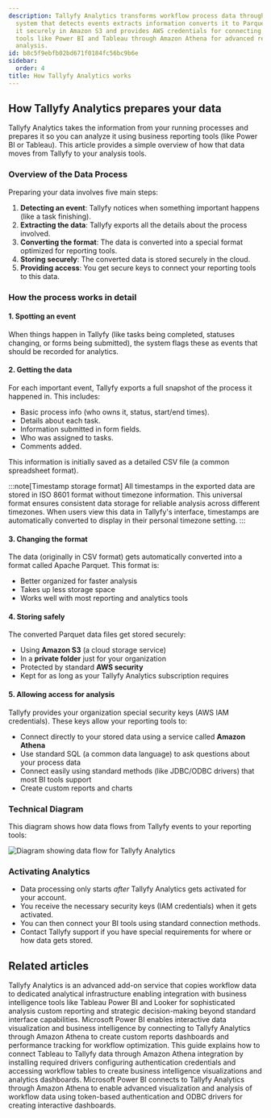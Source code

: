 ```yaml
---
description: Tallyfy Analytics transforms workflow process data through a five-step
  system that detects events extracts information converts it to Parquet format stores
  it securely in Amazon S3 and provides AWS credentials for connecting business intelligence
  tools like Power BI and Tableau through Amazon Athena for advanced reporting and
  analysis.
id: b8c5f9ebfb02bd671f0184fc56bc9b6e
sidebar:
  order: 4
title: How Tallyfy Analytics works
---
```


## How Tallyfy Analytics prepares your data

Tallyfy Analytics takes the information from your running processes and prepares it so you can analyze it using business reporting tools (like Power BI or Tableau). This article provides a simple overview of how that data moves from Tallyfy to your analysis tools.

### Overview of the Data Process

Preparing your data involves five main steps:

1. **Detecting an event**: Tallyfy notices when something important happens (like a task finishing).
2. **Extracting the data**: Tallyfy exports all the details about the process involved.
3. **Converting the format**: The data is converted into a special format optimized for reporting tools.
4. **Storing securely**: The converted data is stored securely in the cloud.
5. **Providing access**: You get secure keys to connect your reporting tools to this data.

### How the process works in detail

#### 1. Spotting an event

When things happen in Tallyfy (like tasks being completed, statuses changing, or forms being submitted), the system flags these as events that should be recorded for analytics.

#### 2. Getting the data

For each important event, Tallyfy exports a full snapshot of the process it happened in. This includes:
- Basic process info (who owns it, status, start/end times).
- Details about each task.
- Information submitted in form fields.
- Who was assigned to tasks.
- Comments added.

This information is initially saved as a detailed CSV file (a common spreadsheet format).

:::note[Timestamp storage format]
All timestamps in the exported data are stored in ISO 8601 format without timezone information. This universal format ensures consistent data storage for reliable analysis across different timezones. When users view this data in Tallyfy's interface, timestamps are automatically converted to display in their personal timezone setting.
:::

#### 3. Changing the format

The data (originally in CSV format) gets automatically converted into a format called Apache Parquet. This format is:
- Better organized for faster analysis
- Takes up less storage space
- Works well with most reporting and analytics tools

#### 4. Storing safely

The converted Parquet data files get stored securely:
- Using **Amazon S3** (a cloud storage service)
- In a **private folder** just for your organization
- Protected by standard **AWS security**
- Kept for as long as your Tallyfy Analytics subscription requires

#### 5. Allowing access for analysis

Tallyfy provides your organization special security keys (AWS IAM credentials). These keys allow your reporting tools to:
- Connect directly to your stored data using a service called **Amazon Athena**
- Use standard SQL (a common data language) to ask questions about your process data
- Connect easily using standard methods (like JDBC/ODBC drivers) that most BI tools support
- Create custom reports and charts

### Technical Diagram

This diagram shows how data flows from Tallyfy events to your reporting tools:

![Diagram showing data flow for Tallyfy Analytics](https://screenshots.tallyfy.com/file-8BhMH6hz3y.png)

### Activating Analytics

- Data processing only starts *after* Tallyfy Analytics gets activated for your account.
- You receive the necessary security keys (IAM credentials) when it gets activated.
- You can then connect your BI tools using standard connection methods.
- Contact Tallyfy support if you have special requirements for where or how data gets stored.


## Related articles
<CardGrid>
<LinkTitleCard header="<b>Integrations > Tallyfy Analytics</b>" href="/products/pro/integrations/analytics/" > Tallyfy Analytics is an advanced add-on service that copies workflow data to dedicated analytical infrastructure enabling integration with business intelligence tools like Tableau Power BI and Looker for sophisticated analysis custom reporting and strategic decision-making beyond standard interface capabilities. </LinkTitleCard>
<LinkTitleCard header="<b>Analytics > Power BI</b>" href="/products/pro/integrations/analytics/powerbi/" > Microsoft Power BI enables interactive data visualization and business intelligence by connecting to Tallyfy Analytics through Amazon Athena to create custom reports dashboards and performance tracking for workflow optimization. </LinkTitleCard>
<LinkTitleCard header="<b>Tableau > Connect Tableau to Tallyfy</b>" href="/products/pro/integrations/analytics/tableau/how-can-i-connect-tableau-to-my-tallyfy-data/" > This guide explains how to connect Tableau to Tallyfy data through Amazon Athena integration by installing required drivers configuring authentication credentials and accessing workflow tables to create business intelligence visualizations and analytics dashboards. </LinkTitleCard>
<LinkTitleCard header="<b>Powerbi > Connect Power BI</b>" href="/products/pro/integrations/analytics/powerbi/how-to-analyze-tallyfy-workflows-with-power-bi/" > Microsoft Power BI connects to Tallyfy Analytics through Amazon Athena to enable advanced visualization and analysis of workflow data using token-based authentication and ODBC drivers for creating interactive dashboards. </LinkTitleCard>
</CardGrid>